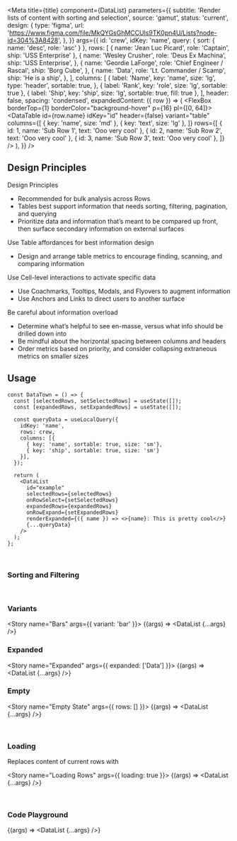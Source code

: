 

<Meta
  title={title}
  component={DataList}
  parameters={{
    subtitle: 'Render lists of content with sorting and selection',
    source: 'gamut',
    status: 'current',
    design: {
      type: 'figma',
      url:
        'https://www.figma.com/file/MkQYGsGhMCCUls9TK0pn4U/Lists?node-id=304%3A8428',
    },
  }}
  args={{
    id: 'crew',
    idKey: 'name',
    query: { sort: { name: 'desc', role: 'asc' } },
    rows: [
      { name: 'Jean Luc Picard', role: 'Captain', ship: 'USS Enterprise' },
      {
        name: 'Wesley Crusher',
        role: 'Deus Ex Machina',
        ship: 'USS Enterprise',
      },
      {
        name: 'Geordie LaForge',
        role: 'Chief Engineer / Rascal',
        ship: 'Borg Cube',
      },
      {
        name: 'Data',
        role: 'Lt. Commander / Scamp',
        ship: 'He is a ship',
      },
    ],
    columns: [
      {
        label: 'Name',
        key: 'name',
        size: 'lg',
        type: 'header',
        sortable: true,
      },
      { label: 'Rank', key: 'role', size: 'lg', sortable: true },
      { label: 'Ship', key: 'ship', size: 'lg', sortable: true, fill: true },
    ],
    header: false,
    spacing: 'condensed',
    expandedContent: ({ row }) => (
      <FlexBox borderTop={1} borderColor="background-hover" p={16} pl={[0, 64]}>
        <DataTable
          id={row.name}
          idKey="id"
          header={false}
          variant="table"
          columns={[
            { key: 'name', size: 'md' },
            { key: 'text', size: 'lg' },
          ]}
          rows={[
            { id: 1, name: 'Sub Row 1', text: 'Ooo very cool' },
            { id: 2, name: 'Sub Row 2', text: 'Ooo very cool' },
            { id: 3, name: 'Sub Row 3', text: 'Ooo very cool' },
          ]}
        />
      </FlexBox>
    ),
  }}
/>

## Design Principles

Design Principles

- Recommended for bulk analysis across Rows
- Tables best support information that needs sorting, filtering, pagination, and querying
- Prioritize data and information that’s meant to be compared up front, then surface secondary information on external surfaces

Use Table affordances for best information design

- Design and arrange table metrics to encourage finding, scanning, and comparing information

Use Cell-level interactions to activate specific data

- Use Coachmarks, Tooltips, Modals, and Flyovers to augment information
- Use Anchors and Links to direct users to another surface

Be careful about information overload

- Determine what’s helpful to see en-masse, versus what info should be drilled down into
- Be mindful about the horizontal spacing between columns and headers
- Order metrics based on priority, and consider collapsing extraneous metrics on smaller sizes

## Usage

```tsx
const DataTown = () => {
  const [selectedRows, setSelectedRows] = useState([]);
  const [expandedRows, setExpandedRows] = useState([]);

  const queryData = useLocalQuery({
    idKey: 'name',
    rows: crew,
    columns: [{
      { key: 'name', sortable: true, size: 'sm'},
      { key: 'ship', sortable: true, size: 'sm'}
    }],
  });

  return (
    <DataList
      id="example"
      selectedRows={selectedRows}
      onRowSelect={setSelectedRows}
      expandedRows={expandedRows}
      onRowExpand={setExpandedRows}
      renderExpanded={({ name }) => <>{name}: This is pretty cool</>}
      {...queryData}
    />
  );
};
```

<br />

### Sorting and Filtering

<Story name="Sorting and Filtering">
  <DataListTemplate />
</Story>

<br />

### Variants

<Story name="Bars" args={{ variant: 'bar' }}>
  {(args) => <DataList {...args} />}
</Story>

### Expanded

<Story name="Expanded" args={{ expanded: ['Data'] }}>
  {(args) => <DataList {...args} />}
</Story>

### Empty

<Story name="Empty State" args={{ rows: [] }}>
  {(args) => <DataList {...args} />}
</Story>

<br />

### Loading

Replaces content of current rows with

<Story name="Loading Rows" args={{ loading: true }}>
  {(args) => <DataList {...args} />}
</Story>

<br />

### Code Playground

<Story name="DataList">{(args) => <DataList {...args} />}</Story>

<br />
<br />
<br />

<PropsTable story="DataList" />
